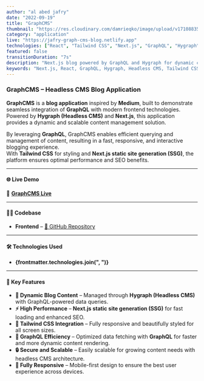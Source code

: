 ```yaml
---
author: "al abed jafry"
date: "2022-09-19"
title: "GraphCMS"
thumbnail: "https://res.cloudinary.com/damrieqko/image/upload/v1710883571/aajafry/graphCMS.png"
category: "application"
live: "https://jafry-graph-cms-blog.netlify.app"
technologies: ["React", "Tailwind CSS", "Next.js", "GraphQL", "Hygraph", "Headless CMS"]
featured: false
transitionDuration: "7s"
description: "Next.js blog powered by GraphQL and Hygraph for dynamic content management"
keywords: "Next.js, React, GraphQL, Hygraph, Headless CMS, Tailwind CSS, Blog application, Content management, Static site generation, SEO, JAMstack"
---
```


### GraphCMS – Headless CMS Blog Application  
**GraphCMS** is a **blog application** inspired by **Medium**, built to demonstrate seamless integration of **GraphQL** with modern frontend technologies.  
Powered by **Hygraph (Headless CMS)** and **Next.js**, this application provides a dynamic and scalable content management solution.  

By leveraging **GraphQL**, GraphCMS enables efficient querying and management of content, resulting in a fast, responsive, and interactive blogging experience.  
With **Tailwind CSS** for styling and **Next.js static site generation (SSG)**, the platform ensures optimal performance and SEO benefits.

---

#### 🌐 Live Demo  
🔗 **[GraphCMS Live](https://jafry-graph-cms-blog.netlify.app)**  

---

#### 🧑‍💻 Codebase  
- **Frontend** – [🔗 GitHub Repository](https://github.com/aajafry/Graph-CMS-Blog)  

---

#### 🛠️ Technologies Used  
- **{frontmatter.technologies.join(", ")}**  

---

#### 🎯 Key Features  
- **📝 Dynamic Blog Content** – Managed through **Hygraph (Headless CMS)** with GraphQL-powered data queries.  
- **⚡ High Performance** – **Next.js static site generation (SSG)** for fast loading and enhanced SEO.  
- **🎨 Tailwind CSS Integration** – Fully responsive and beautifully styled for all screen sizes.  
- **🔗 GraphQL Efficiency** – Optimized data fetching with **GraphQL** for faster and more dynamic content rendering.  
- **🔒 Secure and Scalable** – Easily scalable for growing content needs with headless CMS architecture.  
- **📱 Fully Responsive** – Mobile-first design to ensure the best user experience across devices.  
